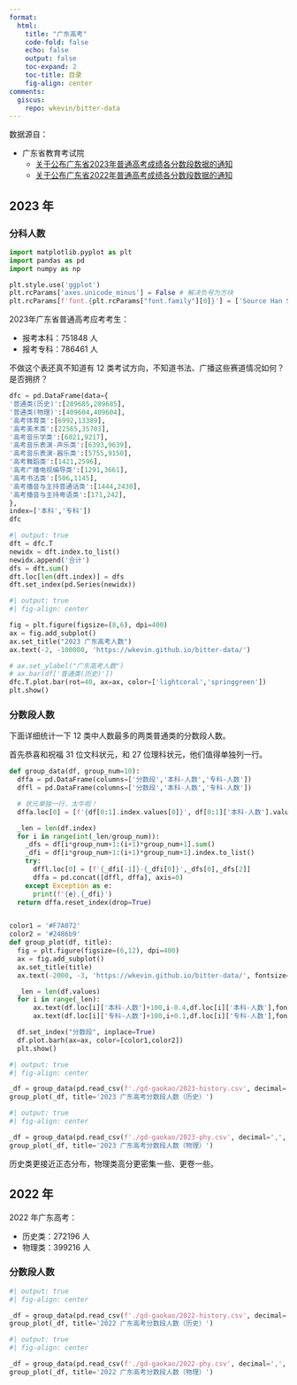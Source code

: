 ```yaml
---
format: 
  html:
    title: "广东高考"
    code-fold: false
    echo: false
    output: false
    toc-expand: 2
    toc-title: 目录
    fig-align: center
comments:
  giscus: 
    repo: wkevin/bitter-data
---
```


数据源自：

- 广东省教育考试院
  - [关于公布广东省2023年普通高考成绩各分数段数据的通知](https://eea.gd.gov.cn/zwgk_tjxx/content/post_4207233.html)
  - [关于公布广东省2022年普通高考成绩各分数段数据的通知](https://eea.gd.gov.cn/zwgk_tjxx/content/post_3986282.html)

## 2023 年

### 分科人数


```python
import matplotlib.pyplot as plt
import pandas as pd
import numpy as np

plt.style.use('ggplot')
plt.rcParams['axes.unicode_minus'] = False # 解决负号为方块
plt.rcParams[f'font.{plt.rcParams["font.family"][0]}'] = ['Source Han Sans CN', 'Sarasa Mono Slab SC', 'Songti SC']
```

2023年广东省普通高考应考考生：

- 报考本科：751848 人
- 报考专科：786461 人

不做这个表还真不知道有 12 类考试方向，不知道书法、广播这些赛道情况如何？是否拥挤？


```python
dfc = pd.DataFrame(data={
'普通类(历史)':[289685,289685],
'普通类(物理)':[409604,409604],
'高考体育类':[6992,13389],
'高考美术类':[22565,35703],
'高考音乐学类':[6021,9217],
'高考音乐表演-声乐类':[6393,9639],
'高考音乐表演-器乐类':[5755,9150],
'高考舞蹈类':[1421,2596],
'高考广播电视编导类':[1291,3661],
'高考书法类':[506,1145],
'高考播音与主持普通话类':[1444,2430],
'高考播音与主持粤语类':[171,242],
},
index=['本科','专科'])
dfc
```


```python
#| output: true
dft = dfc.T
newidx = dft.index.to_list()
newidx.append('合计')
dfs = dft.sum()
dft.loc[len(dft.index)] = dfs
dft.set_index(pd.Series(newidx))
```


```python
#| output: true
#| fig-align: center

fig = plt.figure(figsize=(8,6), dpi=400)
ax = fig.add_subplot()
ax.set_title("2023 广东高考人数")
ax.text(-2, -100000, 'https://wkevin.github.io/bitter-data/')

# ax.set_ylabel("广东高考人数")
# ax.bar(df['普通类(历史)'])
dfc.T.plot.bar(rot=40, ax=ax, color=['lightcoral','springgreen'])
plt.show()
```

### 分数段人数

下面详细统计一下 12 类中人数最多的两类普通类的分数段人数。

首先恭喜和祝福 31 位文科状元，和 27 位理科状元，他们值得单独列一行。


```python
def group_data(df, group_num=10):
  dffa = pd.DataFrame(columns=['分数段','本科-人数','专科-人数'])
  dffl = pd.DataFrame(columns=['分数段','本科-人数','专科-人数'])

  # 状元单独一行，太牛啦！
  dffa.loc[0] = [f'{df[0:1].index.values[0]}', df[0:1]['本科-人数'].values[0], df[0:1]['专科-人数'].values[0]]

  _len = len(df.index)
  for i in range(int(_len/group_num)):
    _dfs = df[i*group_num+1:(i+1)*group_num+1].sum()
    _dfi = df[i*group_num+1:(i+1)*group_num+1].index.to_list()
    try:
      dffl.loc[0] = [f'{_dfi[-1]}-{_dfi[0]}',_dfs[0],_dfs[2]]
      dffa = pd.concat([dffl, dffa], axis=0)
    except Exception as e:
      print(f'{e},{_dfi}')
  return dffa.reset_index(drop=True)


color1 = '#F7A072'
color2 = '#2486b9'
def group_plot(df, title):
  fig = plt.figure(figsize=(6,12), dpi=400)
  ax = fig.add_subplot()
  ax.set_title(title)
  ax.text(-2000, -3, 'https://wkevin.github.io/bitter-data/', fontsize=6)

  _len = len(df.values)
  for i in range(_len):
      ax.text(df.loc[i]['本科-人数']+100,i-0.4,df.loc[i]['本科-人数'],fontsize=4,color=color1)
      ax.text(df.loc[i]['专科-人数']+100,i+0.1,df.loc[i]['专科-人数'],fontsize=4,color=color2)

  df.set_index("分数段", inplace=True)
  df.plot.barh(ax=ax, color=[color1,color2])
  plt.show()
```


```python
#| output: true
#| fig-align: center

_df = group_data(pd.read_csv(f'./gd-gaokao/2023-history.csv', decimal=',', index_col=0))
group_plot(_df, title='2023 广东高考分数段人数（历史）')
```


```python
#| output: true
#| fig-align: center

_df = group_data(pd.read_csv(f'./gd-gaokao/2023-phy.csv', decimal=',', index_col=0))
group_plot(_df, title='2023 广东高考分数段人数（物理）')
```

历史类更接近正态分布，物理类高分更密集一些、更卷一些。

## 2022 年

2022 年广东高考：

- 历史类：272196 人
- 物理类：399216 人

### 分数段人数


```python
#| output: true
#| fig-align: center

_df = group_data(pd.read_csv(f'./gd-gaokao/2022-history.csv', decimal=',', index_col=0))
group_plot(_df, title='2022 广东高考分数段人数（历史）')
```


```python
#| output: true
#| fig-align: center

_df = group_data(pd.read_csv(f'./gd-gaokao/2022-phy.csv', decimal=',', index_col=0))
group_plot(_df, title='2022 广东高考分数段人数（物理）')
```